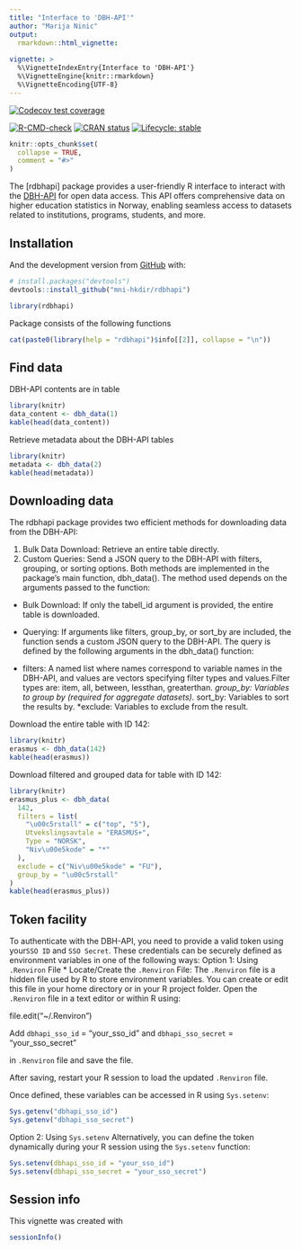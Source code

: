 ```yaml
---
title: "Interface to 'DBH-API'"
author: "Marija Ninic"
output:
  rmarkdown::html_vignette:
  
vignette: >
  %\VignetteIndexEntry{Interface to 'DBH-API'}
  %\VignetteEngine{knitr::rmarkdown}
  %\VignetteEncoding{UTF-8}
---
```



[![Codecov test coverage](https://codecov.io/gh/mni-hkdir/rdbhapi/branch/master/graph/badge.svg)](https://codecov.io/gh/mni-hkdir/rdbhapi?branch=master)

[![R-CMD-check](https://github.com/mni-hkdir/rdbhapi/workflows/R-CMD-check/badge.svg)](https://github.com/mni-hkdir/rdbhapi/actions)
[![CRAN status](https://www.r-pkg.org/badges/version/rdbhapi)](https://CRAN.R-project.org/package=rdbhapi)
[![Lifecycle: stable](https://img.shields.io/badge/lifecycle-stable-brightgreen.svg)](https://lifecycle.r-lib.org/articles/stages.html#stable)





```r
knitr::opts_chunk$set(
  collapse = TRUE,
  comment = "#>"
)

```


The [rdbhapi] package provides a user-friendly R interface to interact with 
    the [DBH-API](https://dbh.hkdir.no/dbhapiklient/) for open data access. 
    This API offers comprehensive data on higher education statistics in Norway, 
    enabling seamless access to datasets related to institutions, programs, 
    students, and more. 


## Installation



And the development version from [GitHub](https://github.com/) with:

``` r
# install.packages("devtools")
devtools::install_github("mni-hkdir/rdbhapi")
```
```r
library(rdbhapi)
```
Package consists of the following functions

```r
cat(paste0(library(help = "rdbhapi")$info[[2]], collapse = "\n"))
```

## Find data

DBH-API contents are in table 

```r
library(knitr)
data_content <- dbh_data(1)
kable(head(data_content))
```

Retrieve metadata about the DBH-API tables


```r
library(knitr)
metadata <- dbh_data(2)
kable(head(metadata))
```

## Downloading data

The rdbhapi package provides two efficient methods for downloading data from the DBH-API:

1. Bulk Data Download: Retrieve an entire table directly.
2. Custom Queries: Send a JSON query to the DBH-API with filters, grouping, or sorting options.
Both methods are implemented in the package's main function, dbh_data(). The method used depends on the arguments passed to the function:

* Bulk Download: If only the tabell_id argument is provided, the entire table is downloaded.
* Querying: If arguments like filters, group_by, or sort_by are included, the function sends a custom JSON query to the DBH-API.  The query is defined by the following arguments in the dbh_data() function:

* filters: A named list where names correspond to variable names in the DBH-API, and values are vectors      specifying filter types and values.Filter types are: item, all, between, lessthan, greaterthan. 
*group_by: Variables to group by (required for aggregate datasets).
*sort_by: Variables to sort the results by.
*exclude: Variables to exclude from the result.

Download the entire table with ID 142:

```r
library(knitr)
erasmus <- dbh_data(142)
kable(head(erasmus))
```


Download filtered and grouped data for table with ID 142:

```r
library(knitr)
erasmus_plus <- dbh_data(
  142,
  filters = list(
    "\u00c5rstall" = c("top", "5"),
    Utvekslingsavtale = "ERASMUS+",
    Type = "NORSK",
    "Niv\u00e5kode" = "*"
  ),
  exclude = c("Niv\u00e5kode" = "FU"),
  group_by = "\u00c5rstall"
)
kable(head(erasmus_plus))

```



## Token facility 
To authenticate with the DBH-API, you need to provide a valid token using your` SSO ID` and `SSO Secret`. These credentials can be securely defined as environment variables in one of the following ways:
Option 1: Using `.Renviron` File
* Locate/Create the `.Renviron` File:
The `.Renviron` file is a hidden file used by R to store environment variables.
You can create or edit this file in your home directory or in your R project folder.
Open the `.Renviron` file in a text editor or within R using:

file.edit("~/.Renviron")

Add  `dbhapi_sso_id` = "your_sso_id" and `dbhapi_sso_secret` = "your_sso_secret"

 in `.Renviron` file and save the file. 

After saving, restart your R session to load the updated `.Renviron` file.

Once defined, these variables can be accessed in R using `Sys.setenv`:

```r
Sys.getenv("dbhapi_sso_id")
Sys.getenv("dbhapi_sso_secret")
```
Option 2: Using `Sys.setenv`
Alternatively, you can define the token dynamically during your R session using the `Sys.setenv` function:

```r
Sys.setenv(dbhapi_sso_id = "your_sso_id")
Sys.setenv(dbhapi_sso_secret = "your_sso_secret")

```
## Session info
This vignette was created with

```r
sessionInfo()
```
 
